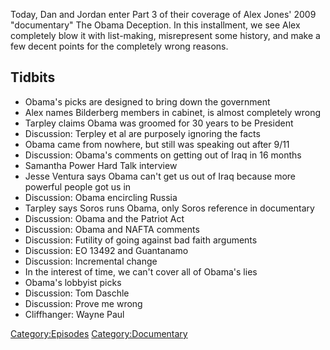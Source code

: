 {{DEFAULTSORT:
    #_EPISODE_0230C:Obama Deception, Part 3
}}{{Episode
    | title           = Obama Deception, Part 3
    | caption         = [https://knowledgefight.libsyn.com/knowledge-fight-obama-deception-part-3 Listen to this episode on Libsyn]
    | episodeNumber   = 230C
    | length          = 01:58:42
    | airDate         = November 21, 2018
    | episodeType     = [[:Category:Documentary|Documentary]]
    | appearance      = [[George Humphries]], [[Webster Tarpley]], [[Samantha Power]], [[Jesse Ventura]], [[Tom Daschle]], [[Wayne Paul]]
    | previousEpisode = [[230B: Obama Deception, Part 2]]
    | nextEpisode     = [[230D: Obama Deception, Part 4]]
}}

{{Stub}}

Today, Dan and Jordan enter Part 3 of their coverage of Alex Jones' 2009 "documentary" The Obama Deception. In this installment, we see Alex completely blow it with list-making, misrepresent some history, and make a few decent points for the completely wrong reasons.

==Tidbits==

*Obama's picks are designed to bring down the government
*Alex names Bilderberg members in cabinet, is almost completely wrong
*Tarpley claims Obama was groomed for 30 years to be President
*Discussion: Terpley et al are purposely ignoring the facts
*Obama came from nowhere, but still was speaking out after 9/11
*Discussion: Obama's comments on getting out of Iraq in 16 months
*Samantha Power Hard Talk interview
*Jesse Ventura says Obama can't get us out of Iraq because more powerful people got us in
*Discussion: Obama encircling Russia
*Tarpley says Soros runs Obama, only Soros reference in documentary
*Discussion: Obama and the Patriot Act
*Discussion: Obama and NAFTA comments
*Discussion: Futility of going against bad faith arguments
*Discussion: EO 13492 and Guantanamo
*Discussion: Incremental change
*In the interest of time, we can't cover all of Obama's lies
*Obama's lobbyist picks
*Discussion: Tom Daschle
*Discussion: Prove me wrong
*Cliffhanger: Wayne Paul

[[Category:Episodes]]
[[Category:Documentary]]